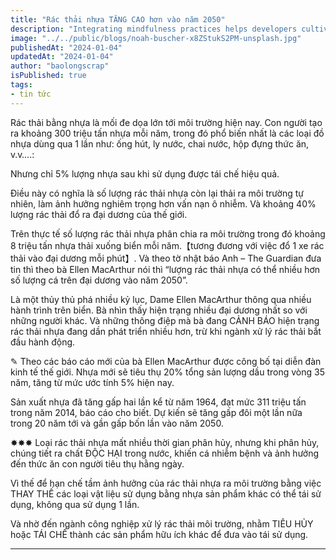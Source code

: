```yaml
---
title: "Rác thải nhựa TĂNG CAO hơn vào năm 2050"
description: "Integrating mindfulness practices helps developers cultivate present-moment awareness, fostering focus, problem-solving, and work-life balance."
image: "../../public/blogs/noah-buscher-x8ZStukS2PM-unsplash.jpg"
publishedAt: "2024-01-04"
updatedAt: "2024-01-04"
author: "baolongscrap"
isPublished: true
tags:
- tin tức
---
```




Rác thải bằng nhựa là mối đe dọa lớn tới môi trường hiện nay. Con người tạo ra khoảng 300 triệu tấn nhựa mỗi năm, trong đó phổ biến nhất là các loại đồ nhựa dùng qua 1 lần như: ống hút, ly nước, chai nước, hộp đựng thức ăn, v.v….:

Nhưng chỉ 5% lượng nhựa sau khi sử dụng được tái chế hiệu quả.

Điều này có nghĩa là số lượng rác thải nhựa còn lại thải ra môi trường tự nhiên, làm ảnh hưởng nghiêm trọng hơn vấn nạn ô nhiễm. Và khoảng 40% lượng rác thải đổ ra đại dương của thế giới.

Trên thực tế số lượng rác thải nhựa phân chia ra môi trường trong đó khoảng 8 triệu tấn nhựa thải xuống biển mỗi năm.【tương đương với việc đổ 1 xe rác thải vào đại dương mỗi phút】. Và theo tờ nhật báo Anh – The Guardian đưa tin thì theo bà Ellen MacArthur nói thì “lượng rác thải nhựa có thể nhiều hơn số lượng cá trên đại dương vào năm 2050”.

Là một thủy thủ phá nhiều kỷ lục, Dame Ellen MacArthur thông qua nhiều hành trình trên biển. Bà nhìn thấy hiện trạng nhiều đại dương nhất so với những người khác. Và những thông điệp mà bà đang CẢNH BÁO hiện trạng rác thải nhựa đang dần phát triển nhiều hơn, trừ khi ngành xử lý rác thải bắt đầu hành động.

✎ Theo các báo cáo mới của bà Ellen MacArthur được công bố tại diễn đàn kinh tế thế giới. Nhựa mới sẽ tiêu thụ 20% tổng sản lượng dầu trong vòng 35 năm, tăng từ mức ước tính 5% hiện nay.

 

Sản xuất nhựa đã tăng gấp hai lần kể từ năm 1964, đạt mức 311 triệu tấn trong năm 2014, báo cáo cho biết. Dự kiến ​​sẽ tăng gấp đôi một lần nữa trong 20 năm tới và gần gấp bốn lần vào năm 2050.

✸✸✸ Loại rác thải nhựa mất nhiều thời gian phân hủy, nhưng khi phân hủy, chúng tiết ra chất ĐỘC HẠI trong nước, khiến cá nhiễm bệnh và ảnh hưởng đến thức ăn con người tiêu thụ hằng ngày.

 

Vì thế để hạn chế tầm ảnh hưởng của rác thải nhựa ra môi trường bằng việc THAY THẾ các loại vật liệu sử dụng bằng nhựa sản phẩm khác có thể tái sử dụng, không qua sử dụng 1 lần.

Và nhờ đến ngành công nghiệp xử lý rác thải môi trường, nhằm TIÊU HỦY hoặc TÁI CHẾ thành các sản phẩm hữu ích khác để đưa vào tái sử dụng.

---

